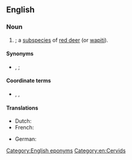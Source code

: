 ==English==
{{wikipedia|red deer}}
{{wikispecies|Cervus elaphus}}
{{wikispecies|Cervus canadensis}}

===Noun===
{{en-noun|head=[[Nelson]]'s [[elk]]|Nelson's elk}}

# {{taxlink|Cervus elaphus nelsoni|subspecies|noshow=1}}; a [[subspecies]] of [[red deer]] (or [[wapiti]]).

====Synonyms====
* {{sense|Cervus elaphus nelsoni}} {{vern|Rocky Mountain elk}}, {{vern|Yellowstone elk}}; {{taxlink|Cervus canadensis nelsoni|subspecies|noshow=1}}

====Coordinate terms====
* {{sense|Cervus elaphus nelsoni}} {{l|en|Roosevelt elk}}, {{vern|tule elk}}, {{vern|Manitoban elk}}

====Translations====
{{trans-top|wapiti subspecies}}
* Dutch: {{t|nl|wapiti|m}}
* French: {{t|fr|cerf wapiti|m}}
{{trans-mid}}
* German: {{t+|de|Wapiti}}
{{trans-bottom}}

[[Category:English eponyms]]
[[Category:en:Cervids]]